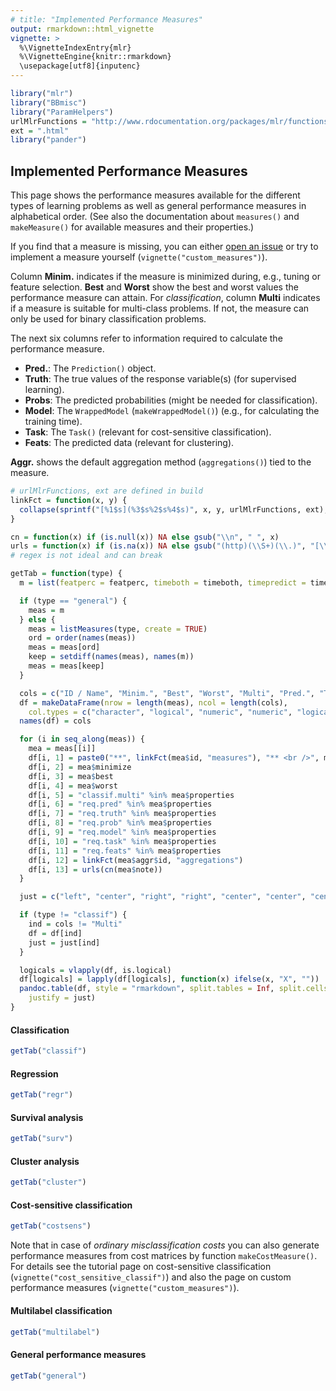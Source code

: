 ```yaml
---
# title: "Implemented Performance Measures"
output: rmarkdown::html_vignette
vignette: >
  %\VignetteIndexEntry{mlr}
  %\VignetteEngine{knitr::rmarkdown}
  \usepackage[utf8]{inputenc}
---
```


```r
library("mlr")
library("BBmisc")
library("ParamHelpers")
urlMlrFunctions = "http://www.rdocumentation.org/packages/mlr/functions/"
ext = ".html"
library("pander")
```

## Implemented Performance Measures

This page shows the performance measures available for the different types of
learning problems as well as general performance measures in alphabetical order.
(See also the documentation about `measures()` and `makeMeasure()` for available measures and their properties.)

If you find that a measure is missing, you can either [open an issue](https://github.com/mlr-org/mlr/issues) or try to implement a measure yourself (`vignette("custom_measures")`).

Column **Minim.** indicates if the measure is minimized during, e.g., tuning or feature selection.
**Best** and **Worst** show the best and worst values the performance measure can attain.
For *classification*, column **Multi** indicates if a measure is suitable for multi-class problems. 
If not, the measure can only be used for binary classification problems.

The next six columns refer to information required to calculate the performance measure.

* **Pred.**: The `Prediction()` object.
* **Truth**: The true values of the response variable(s) (for supervised learning).
* **Probs**: The predicted probabilities (might be needed for classification).
* **Model**: The `WrappedModel` (`makeWrappedModel()`) (e.g., for calculating the training time).
* **Task**: The `Task()` (relevant for cost-sensitive classification).
* **Feats**: The predicted data (relevant for clustering).

**Aggr.** shows the default aggregation method (`aggregations()`) tied to the measure.

```r
# urlMlrFunctions, ext are defined in build
linkFct = function(x, y) {
  collapse(sprintf("[%1$s](%3$s%2$s%4$s)", x, y, urlMlrFunctions, ext), sep = "<br />")
}

cn = function(x) if (is.null(x)) NA else gsub("\\n", " ", x)
urls = function(x) if (is.na(x)) NA else gsub("(http)(\\S+)(\\.)", "[\\1\\2](\\1\\2)\\3", x)
# regex is not ideal and can break

getTab = function(type) {
  m = list(featperc = featperc, timeboth = timeboth, timepredict = timepredict, timetrain = timetrain)

  if (type == "general") {
    meas = m
  } else {
    meas = listMeasures(type, create = TRUE)
    ord = order(names(meas))
    meas = meas[ord]
    keep = setdiff(names(meas), names(m))
    meas = meas[keep]
  }

  cols = c("ID / Name", "Minim.", "Best", "Worst", "Multi", "Pred.", "Truth", "Probs", "Model", "Task", "Feats", "Aggr.", "Note")
  df = makeDataFrame(nrow = length(meas), ncol = length(cols),
    col.types = c("character", "logical", "numeric", "numeric", "logical", "logical", "logical", "logical", "logical", "logical", "logical", "character", "character"))
  names(df) = cols

  for (i in seq_along(meas)) {
    mea = meas[[i]]
    df[i, 1] = paste0("**", linkFct(mea$id, "measures"), "** <br />", mea$name)
    df[i, 2] = mea$minimize
    df[i, 3] = mea$best
    df[i, 4] = mea$worst
    df[i, 5] = "classif.multi" %in% mea$properties
    df[i, 6] = "req.pred" %in% mea$properties
    df[i, 7] = "req.truth" %in% mea$properties
    df[i, 8] = "req.prob" %in% mea$properties
    df[i, 9] = "req.model" %in% mea$properties
    df[i, 10] = "req.task" %in% mea$properties
    df[i, 11] = "req.feats" %in% mea$properties
    df[i, 12] = linkFct(mea$aggr$id, "aggregations")
    df[i, 13] = urls(cn(mea$note))
  }

  just = c("left", "center", "right", "right", "center", "center", "center", "center", "center", "center", "center", "left", "left")

  if (type != "classif") {
    ind = cols != "Multi"
    df = df[ind]
    just = just[ind]
  }

  logicals = vlapply(df, is.logical)
  df[logicals] = lapply(df[logicals], function(x) ifelse(x, "X", ""))
  pandoc.table(df, style = "rmarkdown", split.tables = Inf, split.cells = Inf,
    justify = just)
}
```

#### Classification

```r
getTab("classif")
```

#### Regression

```r
getTab("regr")
```

#### Survival analysis

```r
getTab("surv")
```

#### Cluster analysis

```r
getTab("cluster")
```

#### Cost-sensitive classification

```r
getTab("costsens")
```

Note that in case of *ordinary misclassification costs* you can also generate performance measures from cost matrices by function `makeCostMeasure()`.
For details see the tutorial page on cost-sensitive classification (`vignette("cost_sensitive_classif")`) and also the page on custom performance measures (`vignette("custom_measures")`).

#### Multilabel classification

```r
getTab("multilabel")
```

#### General performance measures

```r
getTab("general")
```
